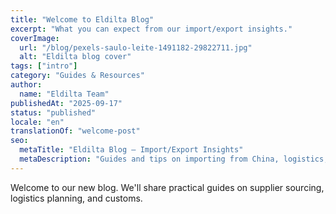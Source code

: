 ```yaml
---
title: "Welcome to Eldilta Blog"
excerpt: "What you can expect from our import/export insights."
coverImage:
  url: "/blog/pexels-saulo-leite-1491182-29822711.jpg"
  alt: "Eldilta blog cover"
tags: ["intro"]
category: "Guides & Resources"
author:
  name: "Eldilta Team"
publishedAt: "2025-09-17"
status: "published"
locale: "en"
translationOf: "welcome-post"
seo:
  metaTitle: "Eldilta Blog – Import/Export Insights"
  metaDescription: "Guides and tips on importing from China, logistics, and customs."
---
```


Welcome to our new blog. We'll share practical guides on supplier sourcing, logistics planning, and customs.


